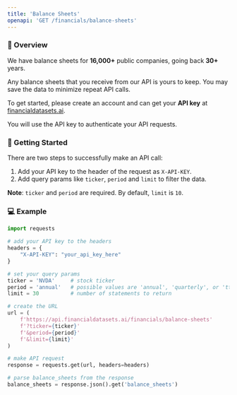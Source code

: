 ```yaml
---
title: 'Balance Sheets'
openapi: 'GET /financials/balance-sheets'
---
```


### 👋  Overview
We have balance sheets for <b>16,000+</b> public companies, going back <b>30+</b> years.

Any balance sheets that you receive from our API is yours to keep. You may save the data to minimize repeat API calls.

To get started, please create an account and can get your <b>API key</b> at [financialdatasets.ai](https://financialdatasets.ai).

You will use the API key to authenticate your API requests.

###  🚀  Getting Started
There are two steps to successfully make an API call:
1. Add your API key to the header of the request as `X-API-KEY`.
2. Add query params like `ticker`, `period` and `limit` to filter the data.

**Note**: `ticker` and `period` are required.  By default, `limit` is `10`.

### 💻  Example

```python Balance Sheets
import requests

# add your API key to the headers
headers = {
    "X-API-KEY": "your_api_key_here"
}

# set your query params
ticker = 'NVDA'     # stock ticker
period = 'annual'   # possible values are 'annual', 'quarterly', or 'ttm'
limit = 30          # number of statements to return

# create the URL
url = (
    f'https://api.financialdatasets.ai/financials/balance-sheets'
    f'?ticker={ticker}'
    f'&period={period}'
    f'&limit={limit}'
)

# make API request
response = requests.get(url, headers=headers)

# parse balance_sheets from the response
balance_sheets = response.json().get('balance_sheets')
```